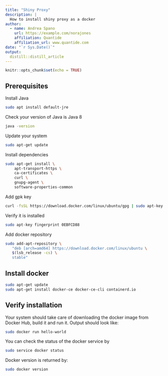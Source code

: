```yaml
---
title: "Shiny Proxy"
description: |
  How to install shiny proxy as a docker 
author:
  - name: Andrea Spano
    url: https://example.com/norajones
    affiliation: Quantide
    affiliation_url: www.quantide.com
date: "`r Sys.Date()`"
output:
  distill::distill_article
---
```



<!-- COMMENTS 
Build with 
R -e "rmarkdown::render('test.Rmd',output_file='test.html')" 
Issue sudo cmd priior building 

First of docker articles
--> 


```r
knitr::opts_chunk$set(echo = TRUE)
```


## Prerequisites 


Install Java

```bash
sudo apt install default-jre
```

Check your version of Java is Java 8


```bash
java -version
```


Update your system 

```bash
sudo apt-get update
```

Install dependencies 

```bash
sudo apt-get install \
    apt-transport-https \
    ca-certificates \
    curl \
    gnupg-agent \
    software-properties-common
```

Add gpk key 

```bash
curl -fsSL https://download.docker.com/linux/ubuntu/gpg | sudo apt-key add -
```

Verify it is installed

```bash
sudo apt-key fingerprint 0EBFCD88
```

Add docker repository 

```bash
sudo add-apt-repository \
   "deb [arch=amd64] https://download.docker.com/linux/ubuntu \
   $(lsb_release -cs) \
   stable"
```

## Install docker 

```bash
sudo apt-get update
sudo apt-get install docker-ce docker-ce-cli containerd.io
```

## Verify installation 

Your system should take care of downloading the docker image from Docker Hub, build it and run it.
Output should look like:

```bash
sudo docker run hello-world
```

You can check the status of the docker service by

```bash
sudo service docker status
```


Docker version is returned by:

```bash
sudo docker version
```
